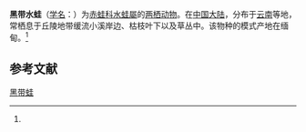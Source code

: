 {{NoteTA|G1=LS}}
{{Speciesbox
| name = 黑带蛙
| status = 
| status_system = 
| image = 
| genus = Hylarana
| species = nigrovittata
| authority = (Blyth, 1855)<ref name='id4995'>{{cite web| url =http://www.bioinfo.cn/db05/BjdwSpecies.php?action=view&id=4995| title =黑带蛙| work =《中国动物物种编目数据库》| publisher =中国科学院微生物研究所| author =中国科学院动物研究所| accessdate =2009-04-11| deadurl =yes| archiveurl =https://web.archive.org/web/20160305040056/http://www.bioinfo.cn/db05/BjdwSpecies.php?action=view&id=4995| archivedate =2016-03-05}}</ref>
| synonyms = 
* 黑带蛙 ''Rana nigrovittat''  (Blyth, 1856)
* 河口水蛙 ''Hylarana hekouensis'' Fei, Ye & Xie, 2008 
* 勐腊水蛙 ''Hylarana menglaensis'' Fei, Ye & Xie, 2008 
| synonyms_ref = <ref>{{cite journal |last1=Sheridan |first1=Jennifer A. |last2=Stuart |first2=Bryan L. |title=Hidden species diversity in Sylvirana nigrovittata (Amphibia: Ranidae) highlights the importance of taxonomic revisions in biodiversity conservation |journal=PLOS ONE |date=2018-03-14 |volume=13 |issue=3 |pages=e0192766 |doi=10.1371/journal.pone.0192766}}</ref>
}}

'''黑带水蛙'''（[[学名|学名]]：{{lang|la|''Hylarana nigrovittata''}}）为[[赤蛙科|赤蛙科]][[水蛙屬|水蛙屬]]的[[两栖动物|两栖动物]]。在[[中国大陆|中国大陆]]，分布于[[云南|云南]]等地，常栖息于丘陵地带缓流小溪岸边、枯枝叶下以及草丛中。该物种的模式产地在缅甸。<ref name='id4995'/>

== 参考文献 ==
{{reflist}}

{{Wikispecies|Hylarana nigrovittata}}
{{Taxonbar|from=Q1039315}}

[[Category:水蛙屬|黑带蛙]]
{{amphibian-stub}}